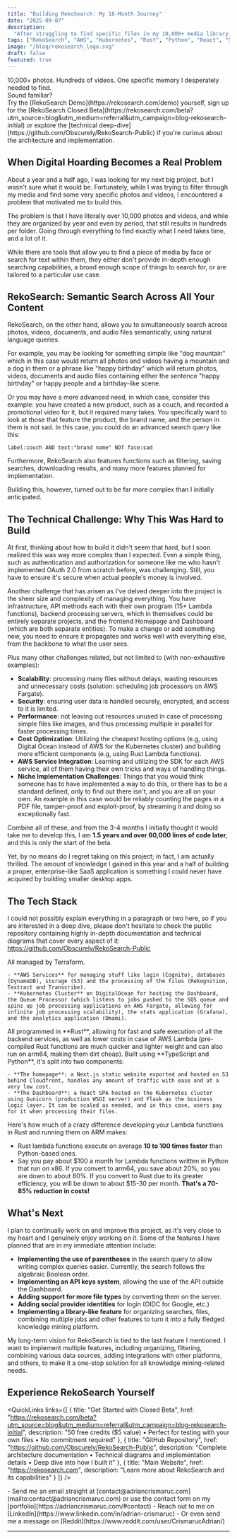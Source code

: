 ```yaml
---
title: "Building RekoSearch: My 18-Month Journey"
date: "2025-09-07"
description:
  "After struggling to find specific files in my 10,000+ media library, I spent 18 months building RekoSearch—a SaaS that lets you semantically search photos, videos, documents, and audio using natural language queries. Here's the technical journey and lessons learned."
tags: ["RekoSearch", "AWS", "Kubernetes", "Rust", "Python", "React", "SaaS"]
image: "/blog/rekosearch_logo.svg"
draft: false
featured: true
---
```


<div className="my-12 text-center border-l-4 border-cyan-500 bg-slate-970 p-8 rounded-r-xl">
  <div className="text-lg md:text-xl font-bold text-white leading-relaxed mb-4">
    10,000+ photos. Hundreds of videos. One specific memory I desperately needed to find.
  </div>
  <div className="text-lg text-cyan-400 font-semibold">
    Sound familiar?
  </div>
</div>

<Callout type="tip" title="🚀 Skip to the solution">
  Try the [RekoSearch Demo](https://rekosearch.com/demo) yourself, sign up for the [RekoSearch Closed Beta](https://rekosearch.com/beta?utm_source=blog&utm_medium=referral&utm_campaign=blog-rekosearch-initial) or explore the [technical deep-dive](https://github.com/Obscurely/RekoSearch-Public) if you're curious about the architecture and implementation.
</Callout>

## When Digital Hoarding Becomes a Real Problem

About a year and a half ago, I was looking for my next big project, but I wasn't sure what it would be. Fortunately, while I was trying to filter through my media and find some very specific photos and videos, I encountered a problem that motivated me to build this.

The problem is that I have literally over 10,000 photos and videos, and while they are organized by year and even by period, that still results in hundreds per folder. Going through everything to find exactly what I need takes time, and a lot of it.

While there are tools that allow you to find a piece of media by face or search for text within them, they either don't provide in-depth enough searching capabilities, a broad enough scope of things to search for, or are tailored to a particular use case.

## RekoSearch: Semantic Search Across All Your Content

RekoSearch, on the other hand, allows you to simultaneously search across photos, videos, documents, and audio files semantically, using natural language queries.

<FeatureGrid>
  <FeatureCard
    title="Natural Language Search"
    description="Search using phrases like 'dog mountain' to find all photos and videos with mountains and dogs"
    icon="🔍"
  />
  <FeatureCard
    title="Multi-Format Support"
    description="Search across photos, videos, documents, and audio files simultaneously"
    icon="📁"
  />
  <FeatureCard
    title="Advanced Queries"
    description="Use Boolean operators and filters for precise results with complex search logic"
    icon="⚡"
  />
</FeatureGrid>

For example, you may be looking for something simple like "dog mountain" which in this case would return all photos and videos having a mountain and a dog in them or a phrase like "happy birthday" which will return photos, videos, documents and audio files containing either the sentence "happy birthday" or happy people and a birthday-like scene.

Or you may have a more advanced need, in which case, consider this example: you have created a new product, such as a couch, and recorded a promotional video for it, but it required many takes. You specifically want to look at those that feature the product, the brand name, and the person in them is not sad. In this case, you could do an advanced search query like this:

```
label:couch AND text:"brand name" NOT face:sad
```

Furthermore, RekoSearch also features functions such as filtering, saving searches, downloading results, and many more features planned for implementation.

Building this, however, turned out to be far more complex than I initially anticipated.

<Separator />

## The Technical Challenge: Why This Was Hard to Build

At first, thinking about how to build it didn't seem that hard, but I soon realized this was way more complex than I expected. Even a simple thing, such as authentication and authorization for someone like me who hasn't implemented OAuth 2.0 from scratch before, was challenging. Still, you have to ensure it's secure when actual people's money is involved.

Another challenge that has arisen as I've delved deeper into the project is the sheer size and complexity of managing everything. You have infrastructure, API methods each with their own program (15+ Lambda functions), backend processing servers, which in themselves could be entirely separate projects, and the frontend Homepage and Dashboard (which are both separate entities). To make a change or add something new, you need to ensure it propagates and works well with everything else, from the backbone to what the user sees.

Plus many other challenges related, but not limited to (with non-exhaustive examples):

- **Scalability**: processing many files without delays, wasting resources and unnecessary costs (solution: scheduling job processors on AWS Fargate).
- **Security**: ensuring user data is handled securely, encrypted, and access to it is limited.
- **Performance**: not leaving out resources unused in case of processing simple files like images, and thus processing multiple in parallel for faster processing times.
- **Cost Optimization**: Utilizing the cheapest hosting options (e.g, using Digital Ocean instead of AWS for the Kubernetes cluster) and building more efficient components (e.g, using Rust Lambda functions).
- **AWS Service Integration**: Learning and utilizing the SDK for each AWS service, all of them having their own tricks and ways of handling things.
- **Niche Implementation Challenges**: Things that you would think someone has to have implemented a way to do this, or there has to be a standard defined, only to find out there isn't, and you are all on your own. An example in this case would be reliably counting the pages in a PDF file, tamper-proof and exploit-proof, by streaming it and doing so exceptionally fast.

Combine all of these, and from the 3-4 months I initially thought it would take me to develop this, I am **1.5 years and over 60,000 lines of code later**, and this is only the start of the beta.

Yet, by no means do I regret taking on this project; in fact, I am actually thrilled. The amount of knowledge I gained in this year and a half of building a proper, enterprise-like SaaS application is something I could never have acquired by building smaller desktop apps.

## The Tech Stack

I could not possibly explain everything in a paragraph or two here, so if you are interested in a deep dive, please don't hesitate to check the public repository containing highly in-depth documentation and technical diagrams that cover every aspect of it: https://github.com/Obscurely/RekoSearch-Public

<StepGuide>
  <Step number={1} title="Infrastructure">
    All managed by Terraform.
    
    - **AWS Services** for managing stuff like login (Cognito), databases (DynamoDB), storage (S3) and the processing of the files (Rekognition, Textract and Transcribe).
    - **Kubernetes Cluster** on DigitalOcean for hosting the Dashboard, the Queue Processor (which listens to jobs pushed to the SQS queue and spins up job processing applications on AWS Fargate, allowing for infinite job processing scalability), the stats application (Grafana), and the analytics application (Umami).
  </Step>

  <Step number={2} title="Backend">
    All programmed in **Rust**, allowing for fast and safe execution of all the backend services, as well as lower costs in case of AWS Lambda (pre-compiled Rust functions are much quicker and lighter weight and can also run on arm64, making them dirt cheap).
  </Step>

  <Step number={3} title="Frontend">
    Built using **TypeScript and Python**, it's split into two components:
    
    - **The homepage**: a Next.js static website exported and hosted on S3 behind Cloudfront, handles any amount of traffic with ease and at a very low cost.
    - **The Dashboard**: a React SPA hosted on the Kubernetes cluster using Gunicorn (production WSGI server) and Flask as the business logic layer. It can be scaled as needed, and in this case, users pay for it when processing their files.
  </Step>
</StepGuide>

<Callout type="success" title="The Power of Rust + ARM64">
  Here's how much of a crazy difference developing your Lambda functions in Rust and running them on ARM makes:
  
  - Rust lambda functions execute on average **10 to 100 times faster** than Python-based ones.
  - Say you pay about $100 a month for Lambda functions written in Python that run on x86. If you convert to arm64, you save about 20%, so you are down to about 80%. If you convert to Rust due to its greater efficiency, you will be down to about $15-30 per month. **That's a 70-85% reduction in costs!**
</Callout>

<Separator />

## What's Next

I plan to continually work on and improve this project, as it's very close to my heart and I genuinely enjoy working on it. Some of the features I have planned that are in my immediate attention include:

- **Implementing the use of parentheses** in the search query to allow writing complex queries easier. Currently, the search follows the algebraic Boolean order.
- **Implementing an API keys system**, allowing the use of the API outside the Dashboard.
- **Adding support for more file types** by converting them on the server.
- **Adding social provider identities** for login (OIDC for Google, etc.)
- **Implementing a library-like feature** for organizing searches, files, combining multiple jobs and other features to turn it into a fully fledged knowledge mining platform.

My long-term vision for RekoSearch is tied to the last feature I mentioned. I want to implement multiple features, including organizing, filtering, combining various data sources, adding integrations with other platforms, and others, to make it a one-stop solution for all knowledge mining-related needs.

## Experience RekoSearch Yourself

<QuickLinks
  links={[
    {
      title: "Get Started with Closed Beta",
      href: "https://rekosearch.com/beta?utm_source=blog&utm_medium=referral&utm_campaign=blog-rekosearch-initial",
      description: "50 free credits ($5 value) • Perfect for testing with your own files • No commitment required"
    },
    {
      title: "GitHub Repository",
      href: "https://github.com/Obscurely/RekoSearch-Public",
      description: "Complete architecture documentation • Technical diagrams and implementation details • Deep dive into how I built it"
    },
    {
      title: "Main Website",
      href: "https://rekosearch.com",
      description: "Learn more about RekoSearch and its capabilities"
    }
  ]}
/>

<Callout type="info" title="Want to Connect?">
  - Send me an email straight at [contact@adriancrismaruc.com](mailto:contact@adriancrismaruc.com) or use the contact form on my [portfolio](https://adriancrismaruc.com/#contact)
  - Reach out to me on [LinkedIn](https://www.linkedin.com/in/adrian-crismaruc)
  - Or even send me a message on [Reddit](https://www.reddit.com/user/CrismarucAdrian/)
</Callout>

---
